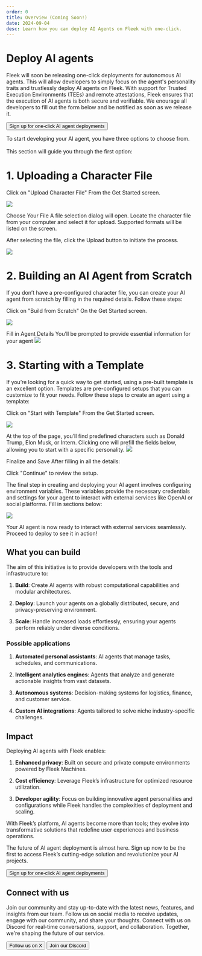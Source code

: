 ```yaml
---
order: 0
title: Overview (Coming Soon!)
date: 2024-09-04
desc: Learn how you can deploy AI Agents on Fleek with one-click.
---
```



# Deploy AI agents

Fleek will soon be releasing one-click deployments for autonomous AI agents. This will allow developers to simply focus on the agent's personality traits and trustlessly deploy AI agents on Fleek. With support for Trusted Execution Environments (TEEs) and remote attestations, Fleek ensures that the execution of AI agents is both secure and verifiable. We enourage all developers to fill out the form below and be notified as soon as we release it.

<div className="mb-16 w-fit">
  <Button
    variant="secondary"
    href="https://fleek.typeform.com/machinesaccess"
    target="_blank"
    rel="noopener noreferrer"
  >
    Sign up for one-click AI agent deployments
  </Button>
</div>




To start developing your AI agent, you have three options to choose from. 
\
\
This section will guide you through the first option: 

# 1. Uploading a Character File

Click on "Upload Character File"
From the Get Started screen.

![](./b-future-flow-2.png)

Choose Your File
A file selection dialog will open. 
Locate the character file from your computer and select it for upload. 
Supported formats will be listed on the screen.

After selecting the file, click the Upload button to initiate the process. 



![](./b-future-flow-3.png)


# 2. Building an AI Agent from Scratch
If you don’t have a pre-configured character file, you can create your AI agent from scratch by filling in the required details. 
Follow these steps:

Click on "Build from Scratch"
On the Get Started screen.

![](./b-future-flow-4.png)

Fill in Agent Details
You’ll be prompted to provide essential information for your agent
![](./b-future-flow-5.png)

# 3. Starting with a Template
If you’re looking for a quick way to get started, using a pre-built template is an excellent option. 
Templates are pre-configured setups that you can customize to fit your needs. 
Follow these steps to create an agent using a template:

Click on "Start with Template"
From the Get Started screen.

![](./b-future-flow-6.png)

At the top of the page, you’ll find predefined characters such as Donald Trump, Elon Musk, or Intern. 
Clicking one will prefill the fields below, allowing you to start with a specific personality.
![](./b-future-flow-7.png)

Finalize and Save
After filling in all the details:

Click "Continue" to review the setup.

The final step in creating and deploying your AI agent involves configuring environment variables. 
These variables provide the necessary credentials and settings for your agent to interact with external services like OpenAI or social platforms. 
Fill in sections below:

![](./b-future-flow-8.png)

Your AI agent is now ready to interact with external services seamlessly. 
Proceed to deploy to see it in action!



<div className="my-12 bg-gray-dark-6 p-[1px]" />

## What you can build

The aim of this initiative is to provide developers with the tools and infrastructure to:

1. **Build**: Create AI agents with robust computational capabilities and modular architectures.

2. **Deploy**: Launch your agents on a globally distributed, secure, and privacy-preserving environment.

3. **Scale**: Handle increased loads effortlessly, ensuring your agents perform reliably under diverse conditions.

### Possible applications

1. **Automated personal assistants**: AI agents that manage tasks, schedules, and communications.

2. **Intelligent analytics engines**: Agents that analyze and generate actionable insights from vast datasets.

3. **Autonomous systems**: Decision-making systems for logistics, finance, and customer service.

4. **Custom AI integrations**: Agents tailored to solve niche industry-specific challenges.

<div className="my-12 bg-gray-dark-6 p-[1px]" />

## Impact

Deploying AI agents with Fleek enables:

1. **Enhanced privacy**: Built on secure and private compute environments powered by Fleek Machines.

2. **Cost efficiency**: Leverage Fleek’s infrastructure for optimized resource utilization.

3. **Developer agility**: Focus on building innovative agent personalities and configurations while Fleek handles the complexities of deployment and scaling.

With Fleek’s platform, AI agents become more than tools; they evolve into transformative solutions that redefine user experiences and business operations.

The future of AI agent deployment is almost here. Sign up now to be the first to access Fleek’s cutting-edge solution and revolutionize your AI projects.

<div className="mb-12 w-fit">
  <Button
    variant="secondary"
    href="https://fleek.typeform.com/machinesaccess"
    target="_blank"
    rel="noopener noreferrer"
  >
    Sign up for one-click AI agent deployments
  </Button>
</div>

<div className="my-12 bg-gray-dark-6 p-[1px]" />

## Connect with us

Join our community and stay up-to-date with the latest news, features, and insights from our team. Follow us on social media to receive updates, engage with our community, and share your thoughts. Connect with us on Discord for real-time conversations, support, and collaboration. Together, we're shaping the future of our service.

<div className="justify-left mb-32 mt-12 flex flex-col gap-16 sm:flex-row">
  <Button
    variant="secondary"
    href="https://x.com/fleek"
    target="_blank"
    rel="noopener noreferrer"
  >
    Follow us on X
  </Button>
  <Button
    variant="secondary"
    href="https://discord.gg/fleek"
    target="_blank"
    rel="noopener noreferrer"
  >
    Join our Discord
  </Button>
</div>
